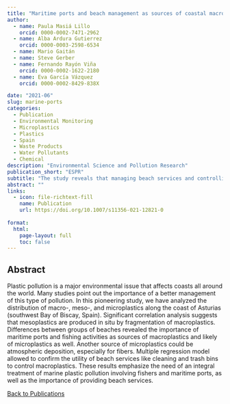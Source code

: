 ```yaml
---
title: "Maritime ports and beach management as sources of coastal macro-, meso-, and microplastic pollution"
author:
  - name: Paula Masiá Lillo
    orcid: 0000-0002-7471-2962
  - name: Alba Ardura Gutierrez
    orcid: 0000-0003-2598-6534
  - name: Mario Gaitán 
  - name: Steve Gerber
  - name: Fernando Rayón Viña
    orcid: 0000-0002-1622-2180
  - name: Eva García Vázquez
    orcid: 0000-0002-8429-838X

date: "2021-06"
slug: marine-ports
categories:
  - Publication
  - Environmental Monitoring
  - Microplastics
  - Plastics
  - Spain
  - Waste Products
  - Water Pollutants
  - Chemical
description: "Environmental Science and Pollution Research"
publication_short: "ESPR"
subtitle: "The study reveals that managing beach services and controlling maritime activities are key to reducing plastic pollution on the Asturian coast."
abstract: ""
links:
  - icon: file-richtext-fill
    name: Publication
    url: https://doi.org/10.1007/s11356-021-12821-0
    
format: 
  html: 
    page-layout: full
    toc: false
---
```


## Abstract

Plastic pollution is a major environmental issue that affects coasts all around the world. Many studies point out the importance of a better management of this type of pollution. In this pioneering study, we have analyzed the distribution of macro-, meso-, and microplastics along the coast of Asturias (southwest Bay of Biscay, Spain). Significant correlation analysis suggests that mesoplastics are produced in situ by fragmentation of macroplastics. Differences between groups of beaches revealed the importance of maritime ports and fishing activities as sources of macroplastics and likely of microplastics as well. Another source of microplastics could be atmospheric deposition, especially for fibers. Multiple regression model allowed to confirm the utility of beach services like cleaning and trash bins to control macroplastics. These results emphasize the need of an integral treatment of marine plastic pollution involving fishers and maritime ports, as well as the importance of providing beach services.

<a href="../publications.html"><i class="fas fa-arrow-left"></i> Back to Publications</a>